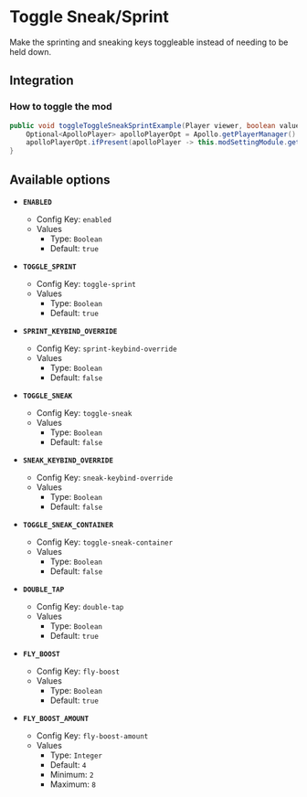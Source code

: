 # Toggle Sneak/Sprint

Make the sprinting and sneaking keys toggleable instead of needing to be held down.

## Integration

### How to toggle the mod

```java
public void toggleToggleSneakSprintExample(Player viewer, boolean value) {
    Optional<ApolloPlayer> apolloPlayerOpt = Apollo.getPlayerManager().getPlayer(viewer.getUniqueId());
    apolloPlayerOpt.ifPresent(apolloPlayer -> this.modSettingModule.getOptions().set(apolloPlayer, ModToggleSneak.ENABLED, value));
}
```

## Available options

- __`ENABLED`__
    - Config Key: `enabled`
    - Values
        - Type: `Boolean`
        - Default: `true`

- __`TOGGLE_SPRINT`__
    - Config Key: `toggle-sprint`
    - Values
        - Type: `Boolean`
        - Default: `true`

- __`SPRINT_KEYBIND_OVERRIDE`__
    - Config Key: `sprint-keybind-override`
    - Values
        - Type: `Boolean`
        - Default: `false`

- __`TOGGLE_SNEAK`__
    - Config Key: `toggle-sneak`
    - Values
        - Type: `Boolean`
        - Default: `false`

- __`SNEAK_KEYBIND_OVERRIDE`__
    - Config Key: `sneak-keybind-override`
    - Values
        - Type: `Boolean`
        - Default: `false`

- __`TOGGLE_SNEAK_CONTAINER`__
    - Config Key: `toggle-sneak-container`
    - Values
        - Type: `Boolean`
        - Default: `false`

- __`DOUBLE_TAP`__
    - Config Key: `double-tap`
    - Values
        - Type: `Boolean`
        - Default: `true`

- __`FLY_BOOST`__
    - Config Key: `fly-boost`
    - Values
        - Type: `Boolean`
        - Default: `true`

- __`FLY_BOOST_AMOUNT`__
    - Config Key: `fly-boost-amount`
    - Values
        - Type: `Integer`
        - Default: `4`
        - Minimum: `2`
        - Maximum: `8`

